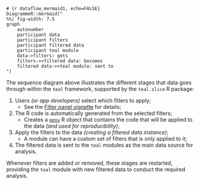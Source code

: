 
```
# {r dataflow_mermaid1, echo=FALSE}
DiagrammeR::mermaid("
%%| fig-width: 7.5
graph
    autonumber
    participant data
    participant filters
    participant filtered data
    participant teal module
    data->filters: gets
    filters->>filtered data: becomes
    filtered data->>teal module: sent to
")
```

The sequence diagram above illustrates the different stages that data goes through within the `teal` framework, supported by the `teal.slice` R package:

1. Users _(or app developers)_ select which filters to apply;
    - See the [Filter panel vignette](filterpanel.qmd) for details;
1. The R code is automatically generated from the selected filters;
    - Creates a [`qenv`](qenv.qmd) R object that contains the code that will be applied to the data _(and used for reproducibility)_;
1. Apply the filters to the data _(creating a filtered data instance)_;
    - A module can have a custom set of filters that is only applied to it;
    
1. The filtered data is sent to the `teal` modules as the main data source for analysis.

Whenever filters are added or removed, these stages are restarted, providing the `teal` module with new filtered data to conduct the required analysis.
